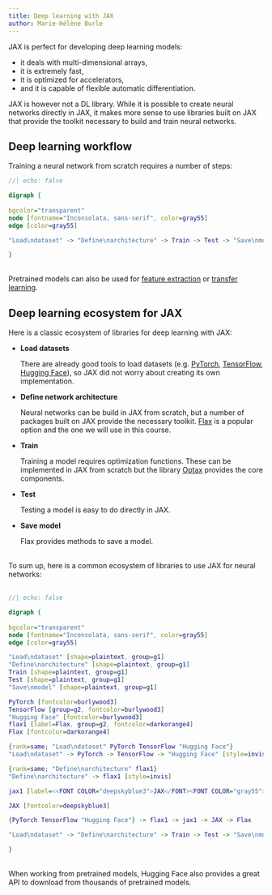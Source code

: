 ```yaml
---
title: Deep learning with JAX
author: Marie-Hélène Burle
---
```


:::{.def}

JAX is perfect for developing deep learning models:

- it deals with multi-dimensional arrays,
- it is extremely fast,
- it is optimized for accelerators,
- and it is capable of flexible automatic differentiation.

JAX is however not a DL library. While it is possible to create neural networks directly in JAX, it makes more sense to use libraries built on JAX that provide the toolkit necessary to build and train neural networks.

:::

## Deep learning workflow 

Training a neural network from scratch requires a number of steps:

```dot
//| echo: false

digraph {
  
bgcolor="transparent"
node [fontname="Inconsolata, sans-serif", color=gray55]
edge [color=gray55]

"Load\ndataset" -> "Define\narchitecture" -> Train -> Test -> "Save\nmodel"

}
```
<br>
Pretrained models can also be used for [feature extraction](https://en.wikipedia.org/wiki/Feature_engineering) or [transfer learning](https://en.wikipedia.org/wiki/Transfer_learning).

## Deep learning ecosystem for JAX

Here is a classic ecosystem of libraries for deep learning with JAX:

- **Load datasets**

  There are already good tools to load datasets (e.g. [PyTorch](https://pytorch.org/), [TensorFlow](https://www.tensorflow.org/), [Hugging Face](https://huggingface.co/)), so JAX did not worry about creating its own implementation.

- **Define network architecture**

  Neural networks can be build in JAX from scratch, but a number of packages built on JAX provide the necessary toolkit. [Flax](https://flax.readthedocs.io/en/latest/index.html) is a popular option and the one we will use in this course.

- **Train**

  Training a model requires optimization functions. These can be implemented in JAX from scratch but the library [Optax](https://optax.readthedocs.io/en/latest/) provides the core components.

- **Test**

  Testing a model is easy to do directly in JAX.

- **Save model**

  Flax provides methods to save a model.

<br>
To sum up, here is a common ecosystem of libraries to use JAX for neural networks:<br><br>

```dot
//| echo: false

digraph {
  
bgcolor="transparent"
node [fontname="Inconsolata, sans-serif", color=gray55]
edge [color=gray55]

"Load\ndataset" [shape=plaintext, group=g1]
"Define\narchitecture" [shape=plaintext, group=g1]
Train [shape=plaintext, group=g1]
Test [shape=plaintext, group=g1]
"Save\nmodel" [shape=plaintext, group=g1]

PyTorch [fontcolor=burlywood3]
TensorFlow [group=g2, fontcolor=burlywood3]
"Hugging Face" [fontcolor=burlywood3]
flax1 [label=Flax, group=g2, fontcolor=darkorange4]
Flax [fontcolor=darkorange4]

{rank=same; "Load\ndataset" PyTorch TensorFlow "Hugging Face"}
"Load\ndataset" -> PyTorch -> TensorFlow -> "Hugging Face" [style=invis]

{rank=same; "Define\narchitecture" flax1}
"Define\narchitecture" -> flax1 [style=invis]

jax1 [label=<<FONT COLOR="deepskyblue3">JAX</FONT><FONT COLOR="gray55">+ </FONT><FONT COLOR="chocolate">Optax</FONT>>]

JAX [fontcolor=deepskyblue3]

{PyTorch TensorFlow "Hugging Face"} -> flax1 -> jax1 -> JAX -> Flax

"Load\ndataset" -> "Define\narchitecture" -> Train -> Test -> "Save\nmodel" [style=invis]

}
```

<br>
When working from pretrained models, Hugging Face also provides a great API to download from thousands of pretrained models.
